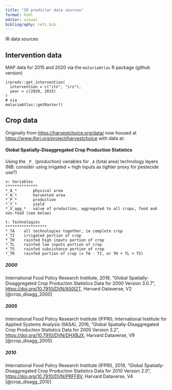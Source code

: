 ```yaml
---
title: "IR predictor data sources"
format: html
editor: visual
bibliography: refs.bib
---
```


IR data sources

## Intervention data

MAP data for 2015 and 2020 via the `malariaAtlas` R package (github version)
```
irpreds::get_intervention(
  intervention = c("itn", "irs"),
  year = c(2020, 2015)
)
# via
malariaAtlas::getRaster()
```

## Crop data
Originally from [https://harvestchoice.org/data/]() now housed at
[https://www.ifpri.org/project/harvestchoice]() with data at:

#### Global Spatially-Disaggregated Crop Production Statistics

Using the `_P_` (production) variables for `_A` (total area) technology layers
(NB: consider using irrigated + high inputs as tighter proxy for pestecide use?)
```
v: Variables
**************
*_A_*		physical area
*_H_*		harvested area
*_P_*		production
*_Y_*		yield
*_V_agg_*	value of production, aggregated to all crops, food and non-food (see below)

t: Technologies
******************
*_TA	all technologies together, ie complete crop
*_TI	irrigated portion of crop
*_TH	rainfed high inputs portion of crop
*_TL	rainfed low inputs portion of crop
*_TS	rainfed subsistence portion of crop
*_TR	rainfed portion of crop (= TA - TI, or TH + TL + TS)
```





##### 2000
International Food Policy Research Institute, 2019, "Global Spatially-
Disaggregated Crop Production Statistics Data for 2000 Version 3.0.7", 
[https://doi.org/10.7910/DVN/A50I2T](), Harvard Dataverse, V2
[@crop_disagg_2000]

##### 2005
International Food Policy Research Institute (IFPRI); International Institute 
for Applied Systems Analysis (IIASA), 2016, "Global Spatially-Disaggregated Crop
Production Statistics Data for 2005 Version 3.2", 
[https://doi.org/10.7910/DVN/DHXBJX](), Harvard Dataverse, V9
[@crop_disagg_2005]

##### 2010
International Food Policy Research Institute (IFPRI), 2019, "Global Spatially-
Disaggregated Crop Production Statistics Data for 2010 Version 2.0", 
[https://doi.org/10.7910/DVN/PRFF8V](), Harvard Dataverse, V4 
[@crop_disagg_2010]
